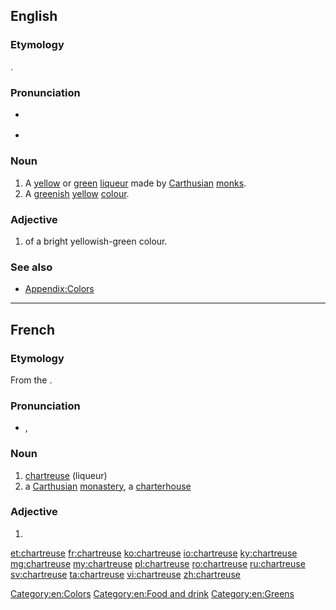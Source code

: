 ==English==

===Etymology===
{{borrowing|fr}}.

===Pronunciation===
* {{a|UK}} {{IPA|[ʃɑːˈtɹɜːz]}}
: {{rhymes|ɜː(r)z}}
* {{a|US}} {{IPA|[ʃɑɹˈtɹuːz]|[ʃɑɹˈtɹuːs]}}
: {{audio|en-us-chartreuse.ogg|Audio (US)}}
: {{rhymes|uːz|uːs}}

===Noun===
{{en-noun}}

# A [[yellow]] or [[green]] [[liqueur]] made by [[Carthusian]] [[monk]]s.
# A [[green]]ish [[yellow]] [[colour]].
#: {{color panel|green chartreuse|7FFF00}}
#: {{color panel|yellow chartreuse|DFFF00}}

===Adjective===
{{en-adj|-}}

# of a bright yellowish-green colour.

===See also===
* [[Appendix:Colors]]

[[Category:en:Colors]]
[[Category:en:Food and drink]]
[[Category:en:Greens]]

----

==French==

===Etymology===
From the {{term|Chartreux||Carthusian monks|lang=fr}}.

===Pronunciation===
* {{IPA|/ʃaʁ.tʁøz/|lang=fr}}, {{X-SAMPA|/SaR.tR2z/}}

===Noun===
{{fr-noun|f}}

# [[#English|chartreuse]] (liqueur)
# a [[Carthusian]] [[monastery]], a [[charterhouse]]

===Adjective===
{{fr-adj-form}}

# {{feminine of|chartreux|lang=fr}}

[[et:chartreuse]]
[[fr:chartreuse]]
[[ko:chartreuse]]
[[io:chartreuse]]
[[ky:chartreuse]]
[[mg:chartreuse]]
[[my:chartreuse]]
[[pl:chartreuse]]
[[ro:chartreuse]]
[[ru:chartreuse]]
[[sv:chartreuse]]
[[ta:chartreuse]]
[[vi:chartreuse]]
[[zh:chartreuse]]